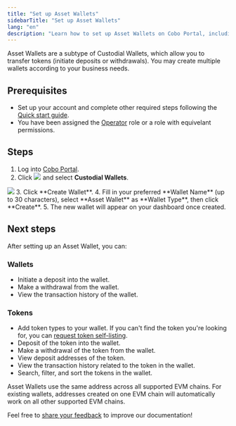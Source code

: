```yaml
---
title: "Set up Asset Wallets"
sidebarTitle: "Set up Asset Wallets"
lang: "en"
description: "Learn how to set up Asset Wallets on Cobo Portal, including prerequisites and step-by-step instructions."
---
```


Asset Wallets are a subtype of Custodial Wallets, which allow you to transfer tokens (initiate deposits or withdrawals). You may create multiple wallets according to your business needs.

## Prerequisites

- Set up your account and complete other required steps following the [Quick start guide](/en/portal/quick-start-guide).
- You have been assigned the [Operator](/en/portal/organization/roles-and-permissions) role or a role with equivelant permissions.

## Steps

1. Log into [Cobo Portal](https://portal.cobo.com/login).
2. Click <img src="/en/images/custodial-wallet/wallet-icon.svg" className="icon"/> and select **Custodial Wallets**.

<img src="/en/images/custodial-wallet/custodial-wallet-dashboard.png" className="screenshot_full_screen"/>
3. Click **Create Wallet**.
4. Fill in your preferred **Wallet Name** (up to 30 characters), select **Asset Wallet** as **Wallet Type**, then click **Create**.
5. The new wallet will appear on your dashboard once created.

## Next steps

After setting up an Asset Wallet, you can:

### Wallets
- Initiate a deposit into the wallet.
- Make a withdrawal from the wallet.
- View the transaction history of the wallet.

### Tokens
- Add token types to your wallet. If you can't find the token you're looking for, you can [request token self-listing](/en/portal/self-service-token-listing).
- Deposit of the token into the wallet.
- Make a withdrawal of the token from the wallet.
- View deposit addresses of the token.
- View the transaction history related to the token in the wallet.
- Search, filter, and sort the tokens in the wallet.

<Note>Asset Wallets use the same address across all supported EVM chains. For existing wallets, addresses created on one EVM chain will automatically work on all other supported EVM chains.</Note>

<Tip>Feel free to [share your feedback](https://forms.zohopublic.com/cobo/form/DocumentFeedbackForm/formperma/QvLOhxJv1_JMsJ-1dleZ8Itb_7rzN-LtgvsDdxosoVI?referrername=manuals) to improve our documentation!</Tip>